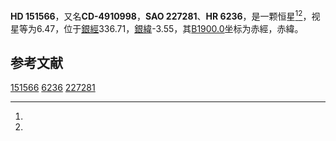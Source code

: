 {{Starbox begin
| name = HD 151566
}}
{{Starbox observe
| epoch = [[J2000.0|J2000.0]]
| constell = {{星座名待查}}<ref name=SIMBAD>{{cite web
 | url=http://simbad.u-strasbg.fr/simbad/sim-id?Ident=HR+6236
 | title =Pulsating variable Star
 | publisher=Centre de Données astronomiques de Strasbourg
 | work=SIMBAD
 | accessdate=2012-07-13}}</ref><ref name=DATA>{{cite web
 | url=http://vizier.u-strasbg.fr/viz-bin/VizieR-5?-out.add=.&-source=5050&-corr=PK=HR&-out.max=9999&HR=6236
 | title=VizieR Detailed Page
 | accessdate=2012-07-13
 | archive-date=2019-02-16
 | archive-url=https://web.archive.org/web/20190216085707/http://vizier.u-strasbg.fr/viz-bin/VizieR-5?-out.add=.&-source=5050&-corr=PK=HR&-out.max=9999&HR=6236
 | dead-url=no
 }}</ref>
| 星官 = 
| ra = {{RA|16|50|35.9}}<ref name=SIMBAD /><ref name=DATA />
| dec = {{DEC|-50|2|44}}<ref name=SIMBAD /><ref name=DATA />
| appmag_v = 6.47<ref name=SIMBAD /><ref name=DATA />
}}
{{Starbox character
| class = A5III+F7III<ref name=SIMBAD /><ref name=DATA />
| b-v = 0.31<ref name=SIMBAD /><ref name=DATA />
| u-b = 0.07<ref name=SIMBAD /><ref name=DATA />
| r-i = <ref name=SIMBAD /><ref name=DATA />
| variable = 
}}
{{Starbox astrometry
| radial_v = 0.07
| prop_mo_ra = 25
| parallax = 0.008
| p_error =
}}
{{Starbox catalog
| names =CD-4910998，[[SAO星表|SAO]] 227281，[[HD星表|HD]] 151566，[[HR星表|HR]] 6236}}
{{Starbox reference |Simbad=HR+6236}}
{{Starbox end}}

'''HD 151566'''，又名'''CD-4910998'''，'''SAO 227281'''、'''HR 6236'''，是一颗恒星<ref name=SIMBAD /><ref name=DATA />，视星等为6.47，位于[[銀道座標系|銀經]]336.71，[[銀道座標系|銀緯]]-3.55，其[[B1900.0|B1900.0]]坐标为赤經{{RA|16|42|57.7}}，赤緯{{DEC|-49|-3.55|12}}。

== 参考文献 ==
{{reflist}}

{{star-stub}}

[[Category:HD和HDE天體|151566]]
[[Category:HR天體|6236]]
[[Category:SAO天體|227281]]